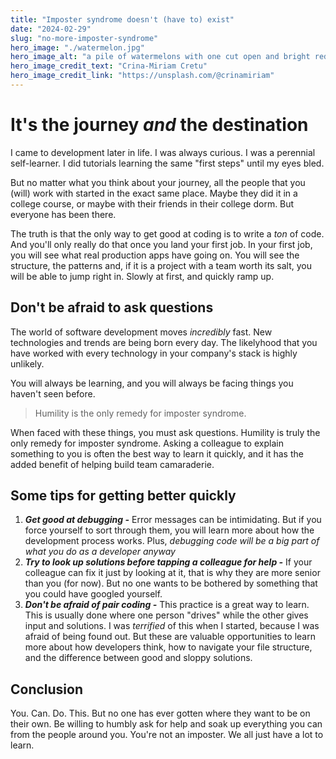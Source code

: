 ```yaml
---
title: "Imposter syndrome doesn't (have to) exist"
date: "2024-02-29"
slug: "no-more-imposter-syndrome"
hero_image: "./watermelon.jpg"
hero_image_alt: "a pile of watermelons with one cut open and bright red against the green pile"
hero_image_credit_text: "Crina-Miriam Cretu"
hero_image_credit_link: "https://unsplash.com/@crinamiriam"
---
```


# It's the journey _and_ the destination

I came to development later in life. I was always curious. I was a perennial
self-learner. I did tutorials learning the same "first steps" until my eyes bled.

But no matter what you think about your journey, all the people that you (will) work with started
in the exact same place. Maybe they did it in a college course, or maybe with their friends in
their college dorm. But everyone has been there.

The truth is that the only way to get good at coding is to write a _ton_ of code. And you'll only
really do that once you land your first job. In your first job, you will see what real production
apps have going on. You will see the structure, the patterns and, if it is a project with a team
worth its salt, you will be able to jump right in. Slowly at first, and quickly ramp up.

## Don't be afraid to ask questions

The world of software development moves _incredibly_ fast. New technologies and trends are being
born every day. The likelyhood that you have worked with every technology in your company's stack
is highly unlikely.

You will always be learning, and you will always be facing things you haven't seen before.

> Humility is the only remedy for imposter syndrome.

When faced with these things, you must ask questions. Humility is truly the only remedy for
imposter syndrome. Asking a colleague to explain something to you is often the best way to learn
it quickly, and it has the added benefit of helping build team camaraderie.

## Some tips for getting better quickly

1. **_Get good at debugging -_** Error messages can be intimidating. But if you force yourself to
   sort through them, you will learn more about how the development process works. Plus, _debugging code
   will be a big part of what you do as a developer anyway_
2. **_Try to look up solutions before tapping a colleague for help -_** If your colleague can fix it
   just by looking at it, that is why they are more senior than you (for now). But no one wants to be
   bothered by something that you could have googled yourself.
3. **_Don't be afraid of pair coding -_** This practice is a great way to learn. This is usually done
   where one person "drives" while the other gives input and solutions. I was _terrified_ of this when I
   started, because I was afraid of being found out. But these are valuable opportunities to learn more
   about how developers think, how to navigate your file structure, and the difference between good and
   sloppy solutions.

## Conclusion

You. Can. Do. This. But no one has ever gotten where they want to be on their own. Be willing to
humbly ask for help and soak up everything you can from the people around you. You're not an
imposter. We all just have a lot to learn.

